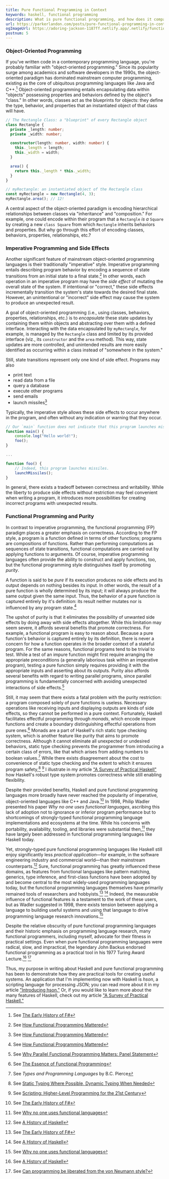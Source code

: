 ```yaml
---
title: Pure Functional Programming in Context
keywords: haskell, functional programming
description: What is pure functional programming, and how does it compare to the more mainstream imperative, object-oriented programming paradigm? I present a brief history of the problems FP aims to solve.
url: https://parkerlandon.com/posts/pure-functional-programming-in-context
ogImageUrl: https://adoring-jackson-1187ff.netlify.app/.netlify/functions/gen-opengraph-image?title=Pure%20Functional%20Programming%20in%20Context&tags=haskell,functional%20programming
postnum: 5
---
```


### Object-Oriented Programming

If you've written code in a contemporary programming language, you're probably familiar with "object-oriented programming." Since its popularity surge among academics and software developers in the 1990s, the object-oriented paradigm has dominated mainstream computer programming, existing as the core of ubiquitous programming languages like Java and C++.[^1] Object-oriented programming entails encapsulating data within "objects" possessing properties and behaviors defined by the object's "class." In other words, classes act as the blueprints for objects: they define the type, behavior, and properties that an instantiated object of that class will have.


```ts
// The Rectangle Class: a "blueprint" of every Rectangle object
class Rectangle {
  private _length: number;
  private _width: number;

  constructor(length: number, width: number) {
    this._length = length;
    this._width = width;
  }

  area() {
    return this._length * this._width;
  }
}

// myRectangle: an instantiated object of the Rectangle class
const myRectangle = new Rectangle(4, 3);
myRectangle.area(); // 12!
```

A central aspect of the object-oriented paradigm is encoding hierarchical relationships between classes via "inheritance" and "composition." For example, one could encode within their program that a `Rectangle` _is a_ `Square` by creating a new `class Square` from which `Rectangle` inherits behaviors and properties. But why go through this effort of encoding classes, behaviors, properties, relationships, etc.?

### Imperative Programming and Side Effects

Another significant feature of mainstream object-oriented programming languages is their traditionally "imperative" style. Imperative programming entails describing program behavior by encoding a sequence of state transitions from an initial state to a final state.[^2] In other words, each operation in an imperative program may have the _side effect_ of mutating the overall state of the system. If intentional or "correct," these side effects incrementally transition the system's state towards the desired final state. However, an unintentional or "incorrect" side effect may cause the system to produce an unexpected result.

A goal of object-oriented programming (i.e., using classes, behaviors, properties, relationships, etc.) is to _encapsulate_ these state updates by containing them within objects and abstracting over them with a defined interface. Interacting with the data encapsulated by `myRectangle`, for example, is managed by the `Rectangle` class and limited by its provided interface (viz., its `constructor` and the `area` method). This way, state updates are more controlled, and unintended results are more easily identified as occurring within a class instead of "somewhere in the system."

Still, state transitions represent only one kind of side effect. Programs may also

- print text
- read data from a file
- query a database
- execute other programs
- send emails
- launch missiles[^2]

Typically, the imperative style allows these side effects to occur anywhere in the program, and often without any indication or warning that they occur.

```ts
// Our `main` function does not indicate that this program launches missiles.
function main() {
    console.log("Hello world!");
    foo();
}

...

function foo() {
    // Indeed, this program launches missiles.
    launchMissiles();
}
```

In general, there exists a tradeoff between correctness and writability. While the liberty to produce side effects without restriction may feel convenient when writing a program, it introduces more possibilities for creating incorrect programs with unexpected results.

### Functional Programming and Purity

In contrast to imperative programming, the functional programming (FP) paradigm places a greater emphasis on correctness. According to the FP style, a program is a function defined in terms of other functions; programs are compositions of functions. Rather than performing computations as sequences of state transitions, functional computations are carried out by applying functions to arguments. Of course, imperative programming languages often provide the ability to construct and apply functions, too, but the functional programming style distinguishes itself by promoting _purity_.

A function is said to be _pure_ if its execution produces no side effects and its output depends on nothing besides its input. In other words, the result of a pure function is wholly determined by its input; it will always produce the same output given the same input. Thus, the behavior of a pure function is captured entirely by it's definition: its result neither mutates nor is influenced by any program state.[^2]

The upshot of purity is that it eliminates the possibility of unwanted side effects by doing away with side effects altogether. While this limitation may seem severe, it affords several benefits that promote correctness. For example, a functional program is easy to reason about. Because a pure function's behavior is captured entirely by its definition, there is never a concern for how a function operates in the broader context of a stateful program. For the same reasons, functional programs tend to be trivial to test. While a test of an impure function might first require arranging the appropriate preconditions (a generally laborious task within an imperative program), testing a pure function simply requires providing it with the appropriate inputs and asserting about its outputs. Purity also affords several benefits with regard to writing parallel programs, since parallel programming is fundamentally concerned with avoiding unexpected interactions of side effects.[^3]

Still, it may seem that there exists a fatal problem with the purity restriction: a program composed solely of pure functions is useless. Necessary operations like receiving inputs and displaying outputs are kinds of side effects, so they cannot be performed in a pure context. Fortunately, Haskell facilitates effectful programming through _monads_, which encode impure functions and create a boundary distinguishing effectful operations from pure ones.[^4] Monads are a part of Haskell's rich static type checking system, which is another feature like purity that aims to promote correctness. Although it cannot eliminate all unexpected or undesired behaviors, static type checking prevents the programmer from introducing a certain class of errors, like that which arises from adding numbers to boolean values.[^5] While there exists disagreement about the cost to convenience of static type checking and the extent to which it ensures program safety,[^6] [^7] I illustrate in my article ["A Survey of Practical Haskell"](/posts/a-survey-of-practical-haskell) how Haskell's robust type system promotes correctness while still enabling flexibility.

Despite their provided benefits, Haskell and pure functional programming languages more broadly have never reached the popularity of imperative, object-oriented languages like C++ and Java.[^1] In 1998, Philip Wadler presented his paper _Why no one uses functional languages_, ascribing this lack of adoption not to ignorance or inferior program performance but to shortcomings of strongly-typed functional programming language implementations and ecosystems at the time. While his concerns with portability, availability, tooling, and libraries were substantial then,[^8] they have largely been addressed in functional programming languages like Haskell today.

Yet, strongly-typed pure functional programming languages like Haskell still enjoy significantly less _practical application_—for example, in the software engineering industry and commercial world—than their mainstream counterparts.[^9] Sure, functional programming has greatly influenced these domains, as features from functional languages like pattern matching, generics, type inference, and first-class functions have been adopted by and become central to the most widely-used programming languages today, but the functional programming languages themselves have primarily remained tools of researchers and hobbyists.[^1] [^9] Indeed, the measurable influence of functional features is a testament to the work of these users, but as Wadler suggested in 1998, there exists tension between applying a language to building useful systems and using that language to drive programming language research innovations.[^8]

Despite the relative obscurity of pure functional programming languages and their historic emphasis on programming language research, many functional programmers, including myself, advocate for their fitness in practical settings. Even when pure functional programming languages were radical, slow, and impractical, the legendary John Backus endorsed functional programming as a practical tool in his 1977 Turing Award Lecture.[^9] [^10]

Thus, my purpose in writing about Haskell and pure functional programming has been to demonstrate how they are practical tools for creating useful systems. An application that I'm implementing now with Haskell is _hson_, a scripting language for processing JSON; you can read more about it in my article ["Introducing hson."](/posts/introducing-hson) Or, if you would like to learn more about the many features of Haskell, check out my article ["A Survey of Practical Haskell."](/posts/a-survey-of-practical-haskell)

[^1]: See [The Early History of F#](https://fsharp.org/history/hopl-final/hopl-fsharp.pdf)
[^2]: See [How Functional Programming Mattered](https://academic.oup.com/nsr/article/2/3/349/1427872)
[^3]: See [Why Parallel Functional Programming Matters: Panel Statement](https://link.springer.com/chapter/10.1007/978-3-642-21338-0_17#Bib1)
[^4]: See [The Essence of Functional Programming](https://dl.acm.org/doi/10.1145/143165.143169)
[^5]: See _Types and Programming Languages_ by B.C. Pierce
[^6]: See [Static Typing Where Possible, Dynamic Typing When Needed](https://citeseerx.ist.psu.edu/document?repid=rep1&type=pdf&doi=e670c72afa489ffdfab77852a0c9781e082fc266)
[^7]: See [Scripting: Higher-Level Programming for the 21st Century](https://web.stanford.edu/~ouster/cgi-bin/papers/scripting.pdf)
[^8]: See [Why no one uses functional languages](https://dl.acm.org/doi/pdf/10.1145/286385.286387)
[^9]: See [A History of Haskell](https://www.microsoft.com/en-us/research/wp-content/uploads/2016/07/history.pdf)
[^10]: See [Can programming be liberated from the von Neumann style?](https://dl.acm.org/doi/10.1145/359576.359579)

